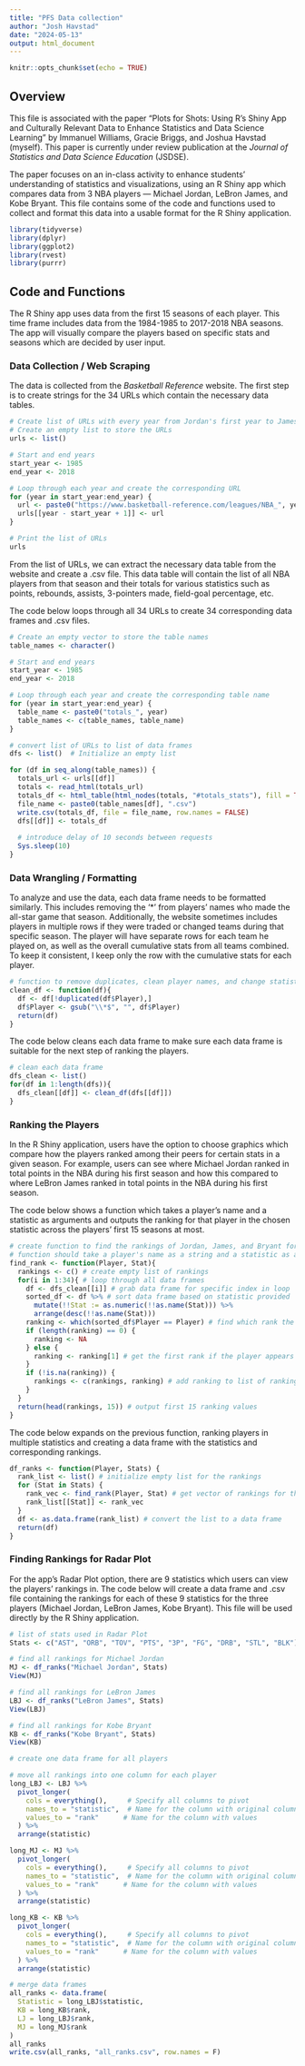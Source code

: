 ```yaml
---
title: "PFS Data collection"
author: "Josh Havstad"
date: "2024-05-13"
output: html_document
---
```


```r
knitr::opts_chunk$set(echo = TRUE)
```

## Overview

This file is associated with the paper "Plots for Shots: Using R's Shiny App and Culturally Relevant Data to Enhance Statistics and Data Science Learning" by Immanuel Williams, Gracie Briggs, and Joshua Havstad (myself). This paper is currently under review publication at the *Journal of Statistics and Data Science Education* (JSDSE).

The paper focuses on an in-class activity to enhance students' understanding of statistics and visualizations, using an R Shiny app which compares data from 3 NBA players — Michael Jordan, LeBron James, and Kobe Bryant. This file contains some of the code and functions used to collect and format this data into a usable format for the R Shiny application.

```r
library(tidyverse)
library(dplyr)
library(ggplot2)
library(rvest)
library(purrr)
```

## Code and Functions

The R Shiny app uses data from the first 15 seasons of each player. This time frame includes data from the 1984-1985 to 2017-2018 NBA seasons. The app will visually compare the players based on specific stats and seasons which are decided by user input.

### Data Collection / Web Scraping

The data is collected from the *Basketball Reference* website. The first step is to create strings for the 34 URLs which contain the necessary data tables.

```r
# Create list of URLs with every year from Jordan's first year to James' last year
# Create an empty list to store the URLs
urls <- list()

# Start and end years
start_year <- 1985
end_year <- 2018

# Loop through each year and create the corresponding URL
for (year in start_year:end_year) {
  url <- paste0("https://www.basketball-reference.com/leagues/NBA_", year, "_totals.html")
  urls[[year - start_year + 1]] <- url
}

# Print the list of URLs
urls
```

From the list of URLs, we can extract the necessary data table from the website and create a .csv file. This data table will contain the list of all NBA players from that season and their totals for various statistics such as points, rebounds, assists, 3-pointers made, field-goal percentage, etc.

The code below loops through all 34 URLs to create 34 corresponding data frames and .csv files.

```r
# Create an empty vector to store the table names
table_names <- character()

# Start and end years
start_year <- 1985
end_year <- 2018

# Loop through each year and create the corresponding table name
for (year in start_year:end_year) {
  table_name <- paste0("totals_", year)
  table_names <- c(table_names, table_name)
}

# convert list of URLs to list of data frames
dfs <- list()  # Initialize an empty list

for (df in seq_along(table_names)) {
  totals_url <- urls[[df]]
  totals <- read_html(totals_url)
  totals_df <- html_table(html_nodes(totals, "#totals_stats"), fill = TRUE)[[1]]
  file_name <- paste0(table_names[df], ".csv")
  write.csv(totals_df, file = file_name, row.names = FALSE)
  dfs[[df]] <- totals_df
  
  # introduce delay of 10 seconds between requests
  Sys.sleep(10)
}
```

### Data Wrangling / Formatting

To analyze and use the data, each data frame needs to be formatted similarly. This includes removing the '\*' from players' names who made the all-star game that season. Additionally, the website sometimes includes players in multiple rows if they were traded or changed teams during that specific season. The player will have separate rows for each team he played on, as well as the overall cumulative stats from all teams combined. To keep it consistent, I keep only the row with the cumulative stats for each player.

```r
# function to remove duplicates, clean player names, and change statistics to numeric
clean_df <- function(df){
  df <- df[!duplicated(df$Player),]
  df$Player <- gsub("\\*$", "", df$Player)
  return(df)
}
```

The code below cleans each data frame to make sure each data frame is suitable for the next step of ranking the players.

```r
# clean each data frame
dfs_clean <- list()
for(df in 1:length(dfs)){
  dfs_clean[[df]] <- clean_df(dfs[[df]])
}
```

### Ranking the Players

In the R Shiny application, users have the option to choose graphics which compare how the players ranked among their peers for certain stats in a given season. For example, users can see where Michael Jordan ranked in total points in the NBA during his first season and how this compared to where LeBron James ranked in total points in the NBA during his first season.

The code below shows a function which takes a player's name and a statistic as arguments and outputs the ranking for that player in the chosen statistic across the players' first 15 seasons at most.

```r
# create function to find the rankings of Jordan, James, and Bryant for their first 15 seasons each
# function should take a player's name as a string and a statistic as a string
find_rank <- function(Player, Stat){
  rankings <- c() # create empty list of rankings
  for(i in 1:34){ # loop through all data frames
    df <- dfs_clean[[i]] # grab data frame for specific index in loop
    sorted_df <- df %>% # sort data frame based on statistic provided
      mutate(!!Stat := as.numeric(!!as.name(Stat))) %>%
      arrange(desc(!!as.name(Stat)))
    ranking <- which(sorted_df$Player == Player) # find which rank the player is
    if (length(ranking) == 0) {
      ranking <- NA
    } else {
      ranking <- ranking[1] # get the first rank if the player appears multiple times
    }
    if (!is.na(ranking)) {
      rankings <- c(rankings, ranking) # add ranking to list of rankings
    }
  }
  return(head(rankings, 15)) # output first 15 ranking values
}
```

The code below expands on the previous function, ranking players in multiple statistics and creating a data frame with the statistics and corresponding rankings.

```r
df_ranks <- function(Player, Stats) {
  rank_list <- list() # initialize empty list for the rankings
  for (Stat in Stats) {
    rank_vec <- find_rank(Player, Stat) # get vector of rankings for the stat
    rank_list[[Stat]] <- rank_vec
  }
  df <- as.data.frame(rank_list) # convert the list to a data frame
  return(df)
}

```

### Finding Rankings for Radar Plot

For the app's Radar Plot option, there are 9 statistics which users can view the players' rankings in. The code below will create a data frame and .csv file containing the rankings for each of these 9 statistics for the three players (Michael Jordan, LeBron James, Kobe Bryant). This file will be used directly by the R Shiny application.

```r
# list of stats used in Radar Plot
Stats <- c("AST", "ORB", "TOV", "PTS", "3P", "FG", "DRB", "STL", "BLK")
```

```r
# find all rankings for Michael Jordan
MJ <- df_ranks("Michael Jordan", Stats)
View(MJ)
```

```r
# find all rankings for LeBron James
LBJ <- df_ranks("LeBron James", Stats)
View(LBJ)
```

```r
# find all rankings for Kobe Bryant
KB <- df_ranks("Kobe Bryant", Stats)
View(KB)
```

```r
# create one data frame for all players

# move all rankings into one column for each player
long_LBJ <- LBJ %>%
  pivot_longer(
    cols = everything(),     # Specify all columns to pivot
    names_to = "statistic",  # Name for the column with original column names
    values_to = "rank"      # Name for the column with values
  ) %>%
  arrange(statistic)

long_MJ <- MJ %>%
  pivot_longer(
    cols = everything(),     # Specify all columns to pivot
    names_to = "statistic",  # Name for the column with original column names
    values_to = "rank"      # Name for the column with values
  ) %>%
  arrange(statistic)

long_KB <- KB %>%
  pivot_longer(
    cols = everything(),     # Specify all columns to pivot
    names_to = "statistic",  # Name for the column with original column names
    values_to = "rank"      # Name for the column with values
  ) %>%
  arrange(statistic)

# merge data frames
all_ranks <- data.frame(
  Statistic = long_LBJ$statistic,
  KB = long_KB$rank,
  LJ = long_LBJ$rank,
  MJ = long_MJ$rank
)
all_ranks
write.csv(all_ranks, "all_ranks.csv", row.names = F)
```
